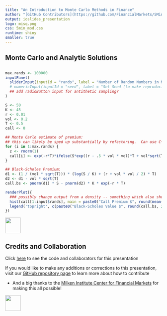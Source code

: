 ```yaml
---
title: "An Introduction to Monte Carlo Methods in Finance"
author: "[GitHub Contributors](https://github.com/FinancialMarkets/5MinuteFinance/graphs/contributors)"
output: ioslides_presentation
logo: misq.png
css: 5min_mod.css
runtime: shiny
smaller: true
---
```


## Monte Carlo and Analytic Solutions




##

```r
max.rands <- 100000
inputPanel(
  sliderInput(inputId = "rands", label = "Number of Random Numbers in Monte Carlo", min = 50, max = max.rands, step = 1000, value = 50, animate = TRUE)
  # numericInput(inputId = "seed", label = "Set Seed (to make reproducible)", value = 1, min = 1, max = 99999999)
  ## add radioButton input for antithetic sampling?
)

S <- 50
K <- 45
r <- 0.01
vol <- 0.2
T <- 0.5
call <- 0

## Monte Carlo estimate of premium:
## this can likely be sped up substantially by refactoring.  Can use C++/Rcpp also.
for (i in 1:max.rands) {
  z <- rnorm(1)
  call[i] <- exp(-r*T)*ifelse(S*exp((r - .5 * vol * vol)*T + vol*sqrt(T)*z) > K, S*exp((r - .5*vol * vol)*T + vol*sqrt(T)*z) - K, 0)
}

## Black-Scholes Premium: 
d1 <- (1 / (vol * sqrt(T))) * (log(S / K) + (r + vol * vol / 2) * T)
d2 <- d1 - vol * sqrt(T)
call.bs <- pnorm(d1) * S - pnorm(d2) * K * exp(-r * T)

renderPlot({ 
  ### possibly change output from a density -- something which also shows the variability of the estimate.
  hist(call[1:input$rands], main = paste0("Call Premium $", round(mean(call[1:input$rands]), 2)), xlab = "Call Option Value", breaks = 100, freq = FALSE)
  legend('topright', c(paste0("Black-Scholes Value $", round(call.bs, 2)), paste0("Difference $", round(abs(call.bs - mean(call[1:input$rands])), 2))))
})
```

<div class="MIfooter"><img src="mi.png" style="height:50px;"></div> 

## Credits and Collaboration

Click [here](https://github.com/FinancialMarkets/5MinuteFinance/blob/master/Econometrics/monte_carlo/monte_carlo.Rmd) to see the code and collaborators for this presentation

If you would like to make any additions or corrections to this presentation, visit our [GitHub repository page](https://github.com/FinancialMarkets/5MinuteFinance#how-to-contribute) to learn more about how to contribute

- And a big thanks to the [Milken Institute Center for Financial Markets](http://www.milkeninstitute.org/centers/markets) for making this all possible!


<div class="MIfooter"><img src="mi.png" style="height:50px;"></div> 
